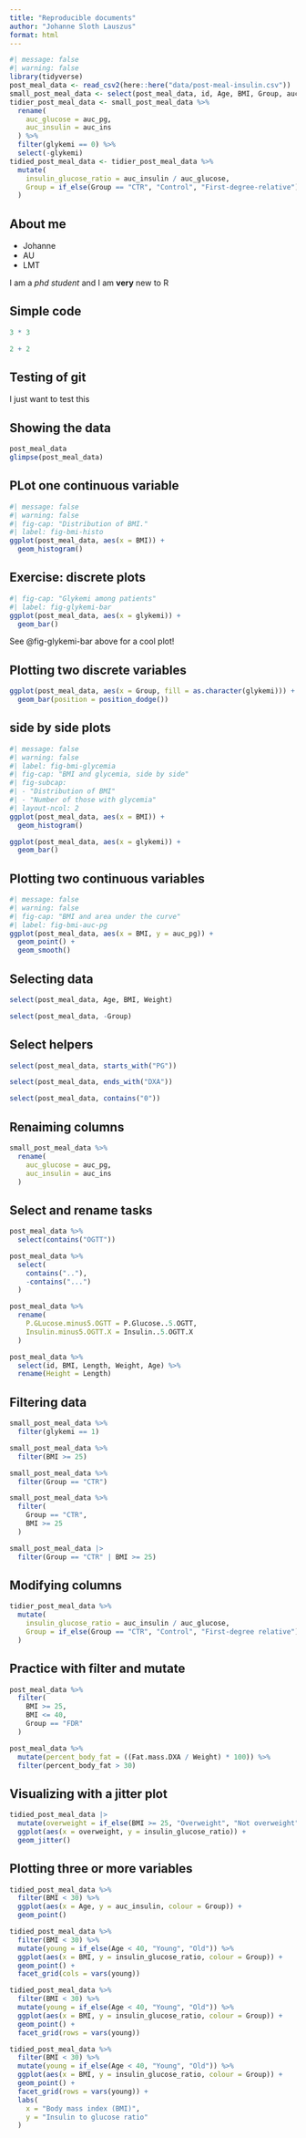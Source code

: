 ```yaml
---
title: "Reproducible documents"
author: "Johanne Sloth Lauszus"
format: html
---
```


```r
#| message: false
#| warning: false
library(tidyverse)
post_meal_data <- read_csv2(here::here("data/post-meal-insulin.csv"))
small_post_meal_data <- select(post_meal_data, id, Age, BMI, Group, auc_pg, auc_ins, glykemi)
tidier_post_meal_data <- small_post_meal_data %>%
  rename(
    auc_glucose = auc_pg,
    auc_insulin = auc_ins
  ) %>%
  filter(glykemi == 0) %>%
  select(-glykemi)
tidied_post_meal_data <- tidier_post_meal_data %>%
  mutate(
    insulin_glucose_ratio = auc_insulin / auc_glucose,
    Group = if_else(Group == "CTR", "Control", "First-degree-relative")
  )
```
## About me
- Johanne
- AU
- LMT

I am a *phd student* and I am **very** new to R

## Simple code

```r
3 * 3
```

```r
2 + 2
```

## Testing of git
I just want to test this 

## Showing the data
```r
post_meal_data
glimpse(post_meal_data)
```
## PLot one continuous variable

```r
#| message: false
#| warning: false
#| fig-cap: "Distribution of BMI."
#| label: fig-bmi-histo
ggplot(post_meal_data, aes(x = BMI)) +
  geom_histogram()
```
## Exercise: discrete plots
```r
#| fig-cap: "Glykemi among patients"
#| label: fig-glykemi-bar
ggplot(post_meal_data, aes(x = glykemi)) +
  geom_bar()
```
See @fig-glykemi-bar above for a cool plot!

## Plotting two discrete variables

```r
ggplot(post_meal_data, aes(x = Group, fill = as.character(glykemi))) +
  geom_bar(position = position_dodge())
```
## side by side plots
```r
#| message: false
#| warning: false
#| label: fig-bmi-glycemia
#| fig-cap: "BMI and glycemia, side by side"
#| fig-subcap:
#| - "Distribution of BMI"
#| - "Number of those with glycemia"
#| layout-ncol: 2
ggplot(post_meal_data, aes(x = BMI)) +
  geom_histogram()

ggplot(post_meal_data, aes(x = glykemi)) +
  geom_bar()
```

## Plotting two continuous variables
```r
#| message: false
#| warning: false
#| fig-cap: "BMI and area under the curve"
#| label: fig-bmi-auc-pg
ggplot(post_meal_data, aes(x = BMI, y = auc_pg)) +
  geom_point() +
  geom_smooth()
```
## Selecting data
```r
select(post_meal_data, Age, BMI, Weight)
```
```r
select(post_meal_data, -Group)
```
## Select helpers
```r
select(post_meal_data, starts_with("PG"))
```
```r
select(post_meal_data, ends_with("DXA"))
```
```r
select(post_meal_data, contains("0"))
```
## Renaiming columns
```r
small_post_meal_data %>%
  rename(
    auc_glucose = auc_pg,
    auc_insulin = auc_ins
  )
```
## Select and rename tasks
```r
post_meal_data %>%
  select(contains("OGTT"))
```
```r
post_meal_data %>%
  select(
    contains(".."),
    -contains("...")
  )
```

```r
post_meal_data %>%
  rename(
    P.GLucose.minus5.OGTT = P.Glucose..5.OGTT,
    Insulin.minus5.OGTT.X = Insulin..5.OGTT.X
  )
```
```r
post_meal_data %>%
  select(id, BMI, Length, Weight, Age) %>%
  rename(Height = Length)
```
## Filtering data
```r
small_post_meal_data %>%
  filter(glykemi == 1)
```
```r
small_post_meal_data %>%
  filter(BMI >= 25)
```

```r
small_post_meal_data %>%
  filter(Group == "CTR")
```
```r
small_post_meal_data %>%
  filter(
    Group == "CTR",
    BMI >= 25
  )
```
```r
small_post_meal_data |>
  filter(Group == "CTR" | BMI >= 25)
```
## Modifying columns
```r
tidier_post_meal_data %>%
  mutate(
    insulin_glucose_ratio = auc_insulin / auc_glucose,
    Group = if_else(Group == "CTR", "Control", "First-degree relative")
  )
```
## Practice with filter and mutate
```r
post_meal_data %>%
  filter(
    BMI >= 25,
    BMI <= 40,
    Group == "FDR"
  )
```
```r
post_meal_data %>%
  mutate(percent_body_fat = ((Fat.mass.DXA / Weight) * 100)) %>%
  filter(percent_body_fat > 30)
```
## Visualizing with a jitter plot

```r
tidied_post_meal_data |>
  mutate(overweight = if_else(BMI >= 25, "Overweight", "Not overweight")) |>
  ggplot(aes(x = overweight, y = insulin_glucose_ratio)) +
  geom_jitter()
```
## Plotting three or more variables
```r
tidied_post_meal_data %>%
  filter(BMI < 30) %>%
  ggplot(aes(x = Age, y = auc_insulin, colour = Group)) +
  geom_point()
```
```r
tidied_post_meal_data %>%
  filter(BMI < 30) %>%
  mutate(young = if_else(Age < 40, "Young", "Old")) %>%
  ggplot(aes(x = BMI, y = insulin_glucose_ratio, colour = Group)) +
  geom_point() +
  facet_grid(cols = vars(young))
```
```r
tidied_post_meal_data %>%
  filter(BMI < 30) %>%
  mutate(young = if_else(Age < 40, "Young", "Old")) %>%
  ggplot(aes(x = BMI, y = insulin_glucose_ratio, colour = Group)) +
  geom_point() +
  facet_grid(rows = vars(young))
```
```r
tidied_post_meal_data %>%
  filter(BMI < 30) %>%
  mutate(young = if_else(Age < 40, "Young", "Old")) %>%
  ggplot(aes(x = BMI, y = insulin_glucose_ratio, colour = Group)) +
  geom_point() +
  facet_grid(rows = vars(young)) +
  labs(
    x = "Body mass index (BMI)",
    y = "Insulin to glucose ratio"
  )
```

